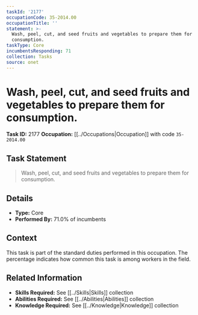 ```yaml
---
taskId: '2177'
occupationCode: 35-2014.00
occupationTitle: ''
statement: >-
  Wash, peel, cut, and seed fruits and vegetables to prepare them for
  consumption.
taskType: Core
incumbentsResponding: 71
collection: Tasks
source: onet
---
```

# Wash, peel, cut, and seed fruits and vegetables to prepare them for consumption.

**Task ID:** 2177
**Occupation:** [[../Occupations|Occupation]] with code `35-2014.00`

## Task Statement

> Wash, peel, cut, and seed fruits and vegetables to prepare them for consumption.

## Details

- **Type:** Core
- **Performed By:** 71.0% of incumbents

## Context

This task is part of the standard duties performed in this occupation. The percentage indicates how common this task is among workers in the field.

## Related Information

- **Skills Required:** See [[../Skills|Skills]] collection
- **Abilities Required:** See [[../Abilities|Abilities]] collection
- **Knowledge Required:** See [[../Knowledge|Knowledge]] collection
